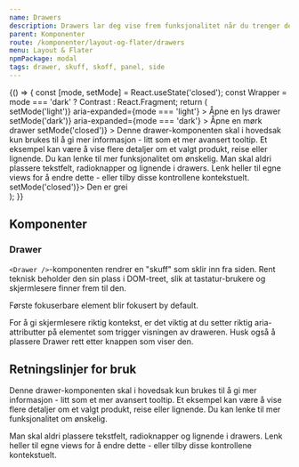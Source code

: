 ```yaml
---
name: Drawers
description: Drawers lar deg vise frem funksjonalitet når du trenger det fra kanten av siden.
parent: Komponenter
route: /komponenter/layout-og-flater/drawers
menu: Layout & Flater
npmPackage: modal
tags: drawer, skuff, skoff, panel, side
---
```



<PageHeader />

<Playground hideContrastOption>
  {() => {
    const [mode, setMode] = React.useState('closed');
    const Wrapper = mode === 'dark' ? Contrast : React.Fragment;
    return (
      <div>
        <ButtonGroup>
          <PrimaryButton
            onClick={() => setMode('light')}
            aria-expanded={mode === 'light'}
          >
            Åpne en lys drawer
          </PrimaryButton>
          <SecondaryButton
            onClick={() => setMode('dark')}
            aria-expanded={mode === 'dark'}
          >
            Åpne en mørk drawer
          </SecondaryButton>
        </ButtonGroup>
        <Drawer
          contrast={mode === 'dark'}
          title="Litt mer informasjon"
          open={mode !== 'closed'}
          onDismiss={() => setMode('closed')}
        >
          <Paragraph>
            Denne drawer-komponenten skal i hovedsak kun brukes til å gi mer
            informasjon - litt som et mer avansert tooltip. Et eksempel kan være
            å vise flere detaljer om et valgt produkt, reise eller lignende. Du
            kan lenke til mer funksjonalitet om ønskelig.
          </Paragraph>
          <Paragraph>
            Man skal aldri plassere tekstfelt, radioknapper og lignende i
            drawers. Lenk heller til egne views for å endre dette - eller tilby
            disse kontrollene kontekstuelt.
          </Paragraph>
          <PrimaryButton type="button" onClick={() => setMode('closed')}>
            Den er grei
          </PrimaryButton>
        </Drawer>
      </div>
    );
  }}
</Playground>

## Komponenter

### Drawer

<ImportStatement imports="Drawer" />
<Props of={Drawer} />

`<Drawer />`-komponenten rendrer en "skuff" som sklir inn fra siden. Rent teknisk beholder den sin plass i DOM-treet, slik at tastatur-brukere og skjermlesere finner frem til den.

Første fokuserbare element blir fokusert by default.

<BannerAlertBox variant="info" title="Husk på aria-attributtene!">
  For å gi skjermlesere riktig kontekst, er det viktig at du setter riktig
  aria-attributter på elementet som trigger visningen av draweren. Husk også å
  plassere <CodeText>Drawer</CodeText> rett etter knappen som viser den.
</BannerAlertBox>

## Retningslinjer for bruk

Denne drawer-komponenten skal i hovedsak kun brukes til å gi mer
informasjon - litt som et mer avansert tooltip. Et eksempel kan være
å vise flere detaljer om et valgt produkt, reise eller lignende. Du
kan lenke til mer funksjonalitet om ønskelig.

Man skal aldri plassere tekstfelt, radioknapper og lignende i
drawers. Lenk heller til egne views for å endre dette - eller tilby
disse kontrollene kontekstuelt.
